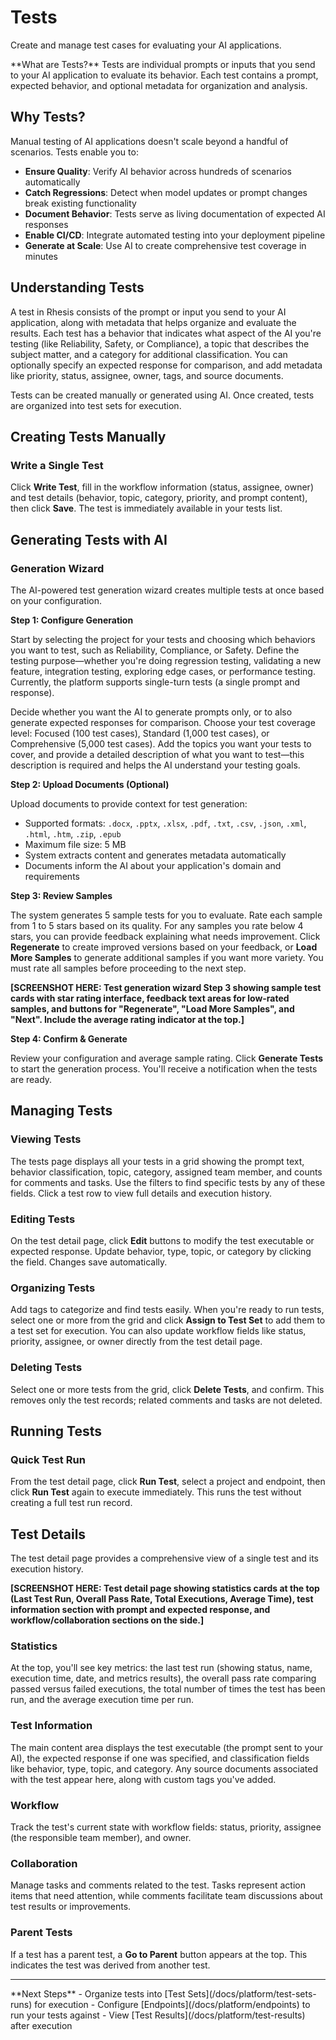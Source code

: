 # Tests

Create and manage test cases for evaluating your AI applications.

<Callout type="default">
  **What are Tests?** Tests are individual prompts or inputs that you send to your AI application to
  evaluate its behavior. Each test contains a prompt, expected behavior, and optional metadata for
  organization and analysis.
</Callout>

## Why Tests?

Manual testing of AI applications doesn't scale beyond a handful of scenarios. Tests enable you to:

- **Ensure Quality**: Verify AI behavior across hundreds of scenarios automatically
- **Catch Regressions**: Detect when model updates or prompt changes break existing functionality
- **Document Behavior**: Tests serve as living documentation of expected AI responses
- **Enable CI/CD**: Integrate automated testing into your deployment pipeline
- **Generate at Scale**: Use AI to create comprehensive test coverage in minutes

## Understanding Tests

A test in Rhesis consists of the prompt or input you send to your AI application, along with metadata that helps organize and evaluate the results. Each test has a behavior that indicates what aspect of the AI you're testing (like Reliability, Safety, or Compliance), a topic that describes the subject matter, and a category for additional classification. You can optionally specify an expected response for comparison, and add metadata like priority, status, assignee, owner, tags, and source documents.

Tests can be created manually or generated using AI. Once created, tests are organized into test sets for execution.

## Creating Tests Manually

### Write a Single Test

Click **Write Test**, fill in the workflow information (status, assignee, owner) and test details (behavior, topic, category, priority, and prompt content), then click **Save**. The test is immediately available in your tests list.

## Generating Tests with AI

### Generation Wizard

The AI-powered test generation wizard creates multiple tests at once based on your configuration.

**Step 1: Configure Generation**

Start by selecting the project for your tests and choosing which behaviors you want to test, such as Reliability, Compliance, or Safety. Define the testing purpose—whether you're doing regression testing, validating a new feature, integration testing, exploring edge cases, or performance testing. Currently, the platform supports single-turn tests (a single prompt and response).

Decide whether you want the AI to generate prompts only, or to also generate expected responses for comparison. Choose your test coverage level: Focused (100 test cases), Standard (1,000 test cases), or Comprehensive (5,000 test cases). Add the topics you want your tests to cover, and provide a detailed description of what you want to test—this description is required and helps the AI understand your testing goals.

**Step 2: Upload Documents (Optional)**

Upload documents to provide context for test generation:

- Supported formats: `.docx`, `.pptx`, `.xlsx`, `.pdf`, `.txt`, `.csv`, `.json`, `.xml`, `.html`, `.htm`, `.zip`, `.epub`
- Maximum file size: 5 MB
- System extracts content and generates metadata automatically
- Documents inform the AI about your application's domain and requirements

**Step 3: Review Samples**

The system generates 5 sample tests for you to evaluate. Rate each sample from 1 to 5 stars based on its quality. For any samples you rate below 4 stars, you can provide feedback explaining what needs improvement. Click **Regenerate** to create improved versions based on your feedback, or **Load More Samples** to generate additional samples if you want more variety. You must rate all samples before proceeding to the next step.

**[SCREENSHOT HERE: Test generation wizard Step 3 showing sample test cards with star rating interface, feedback text areas for low-rated samples, and buttons for "Regenerate", "Load More Samples", and "Next". Include the average rating indicator at the top.]**

**Step 4: Confirm & Generate**

Review your configuration and average sample rating. Click **Generate Tests** to start the generation process. You'll receive a notification when the tests are ready.

## Managing Tests

### Viewing Tests

The tests page displays all your tests in a grid showing the prompt text, behavior classification, topic, category, assigned team member, and counts for comments and tasks. Use the filters to find specific tests by any of these fields. Click a test row to view full details and execution history.

### Editing Tests

On the test detail page, click **Edit** buttons to modify the test executable or expected response. Update behavior, type, topic, or category by clicking the field. Changes save automatically.

### Organizing Tests

Add tags to categorize and find tests easily. When you're ready to run tests, select one or more from the grid and click **Assign to Test Set** to add them to a test set for execution. You can also update workflow fields like status, priority, assignee, or owner directly from the test detail page.

### Deleting Tests

Select one or more tests from the grid, click **Delete Tests**, and confirm. This removes only the test records; related comments and tasks are not deleted.

## Running Tests

### Quick Test Run

From the test detail page, click **Run Test**, select a project and endpoint, then click **Run Test** again to execute immediately. This runs the test without creating a full test run record.

## Test Details

The test detail page provides a comprehensive view of a single test and its execution history.

**[SCREENSHOT HERE: Test detail page showing statistics cards at the top (Last Test Run, Overall Pass Rate, Total Executions, Average Time), test information section with prompt and expected response, and workflow/collaboration sections on the side.]**

### Statistics

At the top, you'll see key metrics: the last test run (showing status, name, execution time, date, and metrics results), the overall pass rate comparing passed versus failed executions, the total number of times the test has been run, and the average execution time per run.

### Test Information

The main content area displays the test executable (the prompt sent to your AI), the expected response if one was specified, and classification fields like behavior, type, topic, and category. Any source documents associated with the test appear here, along with custom tags you've added.

### Workflow

Track the test's current state with workflow fields: status, priority, assignee (the responsible team member), and owner.

### Collaboration

Manage tasks and comments related to the test. Tasks represent action items that need attention, while comments facilitate team discussions about test results or improvements.

### Parent Tests

If a test has a parent test, a **Go to Parent** button appears at the top. This indicates the test was derived from another test.

---

<Callout type="default">
  **Next Steps** - Organize tests into [Test Sets](/docs/platform/test-sets-runs) for execution -
  Configure [Endpoints](/docs/platform/endpoints) to run your tests against - View [Test
  Results](/docs/platform/test-results) after execution
</Callout>
